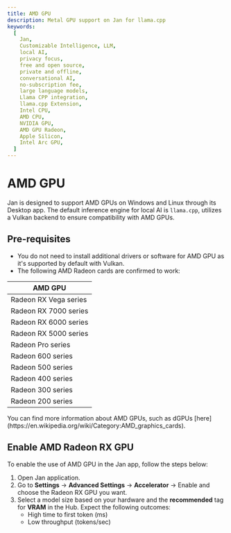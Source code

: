 ```yaml
---
title: AMD GPU
description: Metal GPU support on Jan for llama.cpp
keywords:
  [
    Jan,
    Customizable Intelligence, LLM,
    local AI,
    privacy focus,
    free and open source,
    private and offline,
    conversational AI,
    no-subscription fee,
    large language models,
    Llama CPP integration,
    llama.cpp Extension,
    Intel CPU,
    AMD CPU,
    NVIDIA GPU,
    AMD GPU Radeon,
    Apple Silicon,
    Intel Arc GPU,
  ]
---
```


# AMD GPU

Jan is designed to support AMD GPUs on Windows and Linux through its Desktop app. The default inference engine for local AI is `llama.cpp`, utilizes a Vulkan backend to ensure compatibility with AMD GPUs.

## Pre-requisites
- You do not need to install additional drivers or software for AMD GPU as it's supported by default with Vulkan.
- The following AMD Radeon cards are confirmed to work:

| AMD GPU                |
|-----------------------|
| Radeon RX Vega series |
| Radeon RX 7000 series |
| Radeon RX 6000 series |
| Radeon RX 5000 series |
| Radeon Pro series     |
| Radeon 600 series     |
| Radeon 500 series     |
| Radeon 400 series     |
| Radeon 300 series     |
| Radeon 200 series     |

<Callout type='info'>
You can find more information about AMD GPUs, such as dGPUs [here](https://en.wikipedia.org/wiki/Category:AMD_graphics_cards).
</Callout>


## Enable AMD Radeon RX GPU
To enable the use of AMD GPU in the Jan app, follow the steps below:
1. Open Jan application.
2. Go to **Settings** -> **Advanced Settings** -> **Accelerator** -> Enable and choose the Radeon RX GPU you want.
3. Select a model size based on your hardware and the **recommended** tag for **VRAM** in the Hub. Expect the following outcomes:
    - High time to first token (ms)
    - Low throughput (tokens/sec)
